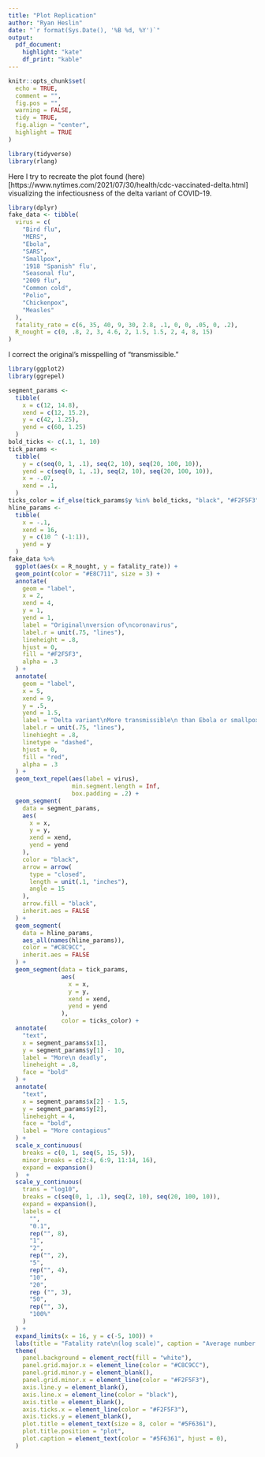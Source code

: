 ```yaml
---
title: "Plot Replication"
author: "Ryan Heslin"
date: "`r format(Sys.Date(), '%B %d, %Y')`"
output: 
  pdf_document:
    highlight: "kate"
    df_print: "kable"
---
```


```r

knitr::opts_chunk$set(
  echo = TRUE,
  comment = "",
  fig.pos = "",
  warning = FALSE,
  tidy = TRUE,
  fig.align = "center",
  highlight = TRUE
)

library(tidyverse)
library(rlang)
```

Here I try to recreate the plot found (here)[https://www.nytimes.com/2021/07/30/health/cdc-vaccinated-delta.html] visualizing the infectiousness of the delta variant
of COVID-19.
```r
library(dplyr)
fake_data <- tibble(
  virus = c(
    "Bird flu",
    "MERS",
    "Ebola",
    "SARS",
    "Smallpox",
    '1918 "Spanish" flu',
    "Seasonal flu",
    "2009 flu",
    "Common cold",
    "Polio",
    "Chickenpox",
    "Measles"
  ),
  fatality_rate = c(6, 35, 40, 9, 30, 2.8, .1, 0, 0, .05, 0, .2),
  R_nought = c(0, .8, 2, 3, 4.6, 2, 1.5, 1.5, 2, 4, 8, 15)
)

```

I correct the original's misspelling of "transmissible."
```r
library(ggplot2)
library(ggrepel)

segment_params <-
  tibble(
    x = c(12, 14.8),
    xend = c(12, 15.2),
    y = c(42, 1.25),
    yend = c(60, 1.25)
  )
bold_ticks <- c(.1, 1, 10)
tick_params <-
  tibble(
    y = c(seq(0, 1, .1), seq(2, 10), seq(20, 100, 10)),
    yend = c(seq(0, 1, .1), seq(2, 10), seq(20, 100, 10)),
    x = -.07,
    xend = .1,
  )
ticks_color = if_else(tick_params$y %in% bold_ticks, "black", "#F2F5F3")
hline_params <-
  tibble(
    x = -.1,
    xend = 16,
    y = c(10 ^ (-1:1)),
    yend = y
  )
fake_data %>%
  ggplot(aes(x = R_nought, y = fatality_rate)) +
  geom_point(color = "#E8C711", size = 3) +
  annotate(
    geom = "label",
    x = 2,
    xend = 4,
    y = 1,
    yend = 1,
    label = "Original\nversion of\ncoronavirus",
    label.r = unit(.75, "lines"),
    lineheight = .8,
    hjust = 0,
    fill = "#F2F5F3",
    alpha = .3
  ) +
  annotate(
    geom = "label",
    x = 5,
    xend = 9,
    y = .5,
    yend = 1.5,
    label = "Delta variant\nMore transmissible\n than Ebola or smallpox,\nand as contagious as\nchickenpox",
    label.r = unit(.75, "lines"),
    linehieght = .8,
    linetype = "dashed",
    hjust = 0,
    fill = "red",
    alpha = .3
  ) +
  geom_text_repel(aes(label = virus),
                  min.segment.length = Inf,
                  box.padding = .2) +
  geom_segment(
    data = segment_params,
    aes(
      x = x,
      y = y,
      xend = xend,
      yend = yend
    ),
    color = "black",
    arrow = arrow(
      type = "closed",
      length = unit(.1, "inches"),
      angle = 15
    ),
    arrow.fill = "black",
    inherit.aes = FALSE
  ) +
  geom_segment(
    data = hline_params,
    aes_all(names(hline_params)),
    color = "#C8C9CC",
    inherit.aes = FALSE
  ) +
  geom_segment(data = tick_params,
               aes(
                 x = x,
                 y = y,
                 xend = xend,
                 yend = yend
               ),
               color = ticks_color) +
  annotate(
    "text",
    x = segment_params$x[1],
    y = segment_params$y[1] - 10,
    label = "More\n deadly",
    lineheight = .8,
    face = "bold"
  ) +
  annotate(
    "text",
    x = segment_params$x[2] - 1.5,
    y = segment_params$y[2],
    lineheight = 4,
    face = "bold",
    label = "More contagious"
  ) +
  scale_x_continuous(
    breaks = c(0, 1, seq(5, 15, 5)),
    minor_breaks = c(2:4, 6:9, 11:14, 16),
    expand = expansion()
  )  +
  scale_y_continuous(
    trans = "log10",
    breaks = c(seq(0, 1, .1), seq(2, 10), seq(20, 100, 10)),
    expand = expansion(),
    labels = c(
      "",
      "0.1",
      rep("", 8),
      "1",
      "2",
      rep("", 2),
      "5",
      rep("", 4),
      "10",
      "20",
      rep ("", 3),
      "50",
      rep("", 3),
      "100%"
    )
  ) +
  expand_limits(x = 16, y = c(-5, 100)) +
  labs(title = "Fatality rate\n(log scale)", caption = "Average number of people infected by each sick person") +
  theme(
    panel.background = element_rect(fill = "white"),
    panel.grid.major.x = element_line(color = "#C8C9CC"),
    panel.grid.minor.y = element_blank(),
    panel.grid.minor.x = element_line(color = "#F2F5F3"),
    axis.line.y = element_blank(),
    axis.line.x = element_line(color = "black"),
    axis.title = element_blank(),
    axis.ticks.x = element_line(color = "#F2F5F3"),
    axis.ticks.y = element_blank(),
    plot.title = element_text(size = 8, color = "#5F6361"),
    plot.title.position = "plot",
    plot.caption = element_text(color = "#5F6361", hjust = 0),
  ) 
```

